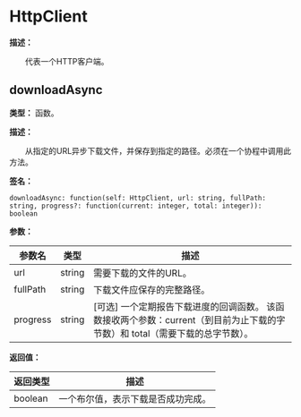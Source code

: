
# HttpClient

**描述：**

&emsp;&emsp;代表一个HTTP客户端。

## downloadAsync

**类型：** 函数。

**描述：**

&emsp;&emsp;从指定的URL异步下载文件，并保存到指定的路径。必须在一个协程中调用此方法。

**签名：**
```tl
downloadAsync: function(self: HttpClient, url: string, fullPath: string, progress?: function(current: integer, total: integer)): boolean
```

**参数：**

| 参数名 | 类型 | 描述 |
| --- | --- | --- |
| url | string | 需要下载的文件的URL。 |
| fullPath | string | 下载文件应保存的完整路径。 |
| progress | string | [可选] 一个定期报告下载进度的回调函数。	该函数接收两个参数：current（到目前为止下载的字节数）和 total（需要下载的总字节数）。 |

**返回值：**

| 返回类型 | 描述 |
| --- | --- |
| boolean | 一个布尔值，表示下载是否成功完成。 |